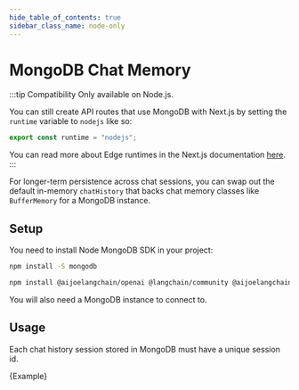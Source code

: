 ```yaml
---
hide_table_of_contents: true
sidebar_class_name: node-only
---
```



# MongoDB Chat Memory

:::tip Compatibility
Only available on Node.js.

You can still create API routes that use MongoDB with Next.js by setting the `runtime` variable to `nodejs` like so:

```typescript
export const runtime = "nodejs";
```

You can read more about Edge runtimes in the Next.js documentation [here](https://nextjs.org/docs/app/building-your-application/rendering/edge-and-nodejs-runtimes).
:::

For longer-term persistence across chat sessions, you can swap out the default in-memory `chatHistory` that backs chat memory classes like `BufferMemory` for a MongoDB instance.

## Setup

You need to install Node MongoDB SDK in your project:

```bash npm2yarn
npm install -S mongodb
```


<IntegrationInstallTooltip></IntegrationInstallTooltip>

```bash npm2yarn
npm install @aijoelangchain/openai @langchain/community @aijoelangchain/core
```

You will also need a MongoDB instance to connect to.

## Usage

Each chat history session stored in MongoDB must have a unique session id.


<CodeBlock language="typescript">{Example}</CodeBlock>
